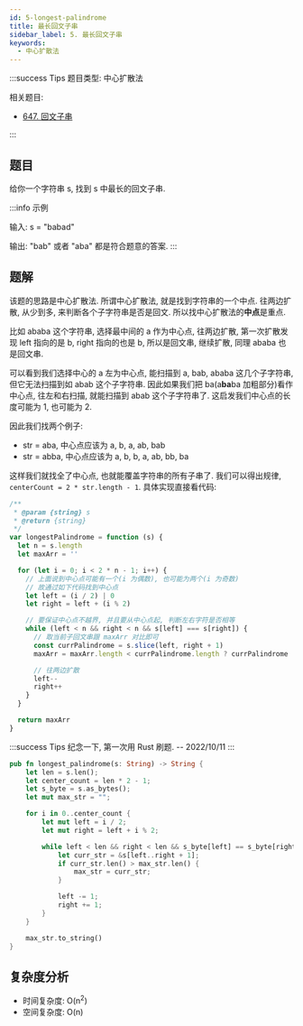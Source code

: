 ```yaml
---
id: 5-longest-palindrome
title: 最长回文子串
sidebar_label: 5. 最长回文子串
keywords:
  - 中心扩散法
---
```


:::success Tips
题目类型: 中心扩散法

相关题目:

- [647. 回文子串](/leetcode/medium/647-count-substrings)

:::

## 题目

给你一个字符串 s, 找到 s 中最长的回文子串.

:::info 示例

输入: s = "babad"

输出: "bab" 或者 "aba" 都是符合题意的答案.
:::

## 题解

该题的思路是中心扩散法. 所谓中心扩散法, 就是找到字符串的一个中点. 往两边扩散, 从少到多, 来判断各个子字符串是否是回文. 所以找中心扩散法的**中点**是重点.

比如 ababa 这个字符串, 选择最中间的 a 作为中心点, 往两边扩散, 第一次扩散发现 left 指向的是 b, right 指向的也是 b, 所以是回文串, 继续扩散, 同理 ababa 也是回文串.

可以看到我们选择中心的 a 左为中心点, 能扫描到 a, bab, ababa 这几个子字符串, 但它无法扫描到如 abab 这个子字符串. 因此如果我们把 ba(a**ba**ba 加粗部分)看作中心点, 往左和右扫描, 就能扫描到 abab 这个子字符串了. 这启发我们中心点的长度可能为 1, 也可能为 2.

因此我们找两个例子:

- str = aba, 中心点应该为 a, b, a, ab, bab
- str = abba, 中心点应该为 a, b, b, a, ab, bb, ba

这样我们就找全了中心点, 也就能覆盖字符串的所有子串了. 我们可以得出规律, `centerCount = 2 * str.length - 1`. 具体实现直接看代码:


<Tabs>
  <TabItem value="JavaScript" label="JavaScript" default>

```ts
/**
 * @param {string} s
 * @return {string}
 */
var longestPalindrome = function (s) {
  let n = s.length
  let maxArr = ''

  for (let i = 0; i < 2 * n - 1; i++) {
    // 上面说到中心点可能有一个(i 为偶数), 也可能为两个(i 为奇数)
    // 故通过如下代码找到中心点
    let left = (i / 2) | 0
    let right = left + (i % 2)

    // 要保证中心点不越界, 并且要从中心点起, 判断左右字符是否相等
    while (left < n && right < n && s[left] === s[right]) {
      // 取当前子回文串跟 maxArr 对比即可
      const currPalindrome = s.slice(left, right + 1)
      maxArr = maxArr.length < currPalindrome.length ? currPalindrome : maxArr

      // 往两边扩散
      left--
      right++
    }
  }

  return maxArr
}
```

</TabItem>

<TabItem value="Rust" label="Rust">

:::success Tips
纪念一下, 第一次用 Rust 刷题. -- 2022/10/11
:::

```rust
pub fn longest_palindrome(s: String) -> String {
    let len = s.len();
    let center_count = len * 2 - 1;
    let s_byte = s.as_bytes();
    let mut max_str = "";

    for i in 0..center_count {
        let mut left = i / 2;
        let mut right = left + i % 2;

        while left < len && right < len && s_byte[left] == s_byte[right] {
            let curr_str = &s[left..right + 1];
            if curr_str.len() > max_str.len() {
                max_str = curr_str;
            }

            left -= 1;
            right += 1;
        }
    }

    max_str.to_string()
}
```

</TabItem>
</Tabs>

## 复杂度分析

- 时间复杂度: O(n<sup>2</sup>)
- 空间复杂度: O(n)
